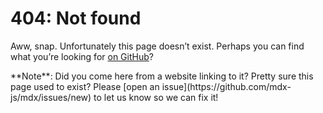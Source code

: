 
# 404: Not found

Aww, snap.
Unfortunately this page doesn’t exist.
Perhaps you can find what you’re looking for [on GitHub][search]?

<Note type="info">
  **Note**: Did you come here from a website linking to it?
  Pretty sure this page used to exist?
  Please [open an issue](https://github.com/mdx-js/mdx/issues/new) to let us
  know so we can fix it!
</Note>

[search]: https://github.com/mdx-js/mdx/search

